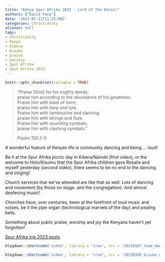 ```yaml
---
title: "Kenya Spur Afrika 2023 - Lord of the Dance!"
authors: ["David Fong"]
date: '2023-01-11T11:25:00Z'
categories: Christianity
aliases: null
tags:
- Christianity
- Kenya
- Kibera
- Kisumu
- praise
- worship
- Spur Afrika
- Spur Afrika 2023
---
```


```r
knitr::opts_chunk$set(collapse = TRUE)
```

> "Praise [God] for his mighty deeds;  
praise him according to the abundance of his greatness.  
Praise him with blast of horn;  
praise him with harp and lyre.  
Praise him with tambourine and dancing;  
praise him with strings and flute.  
Praise him with sounding cymbals;  
praise him with clashing cymbals."
>   
*Psalm 150:2-5*

A wonderful feature of Kenyan life is community dancing and being ... loud!

Be it at the Spur Afrika picnic day  in Kibera/Nairobi (first video), or the welcome to Holo/Kisumu that the Spur Afrika children gave Rosalie and myself yesterday (second video), there seems to be no end to the dancing and singing!

Church services that we've attended are like that as well. Lots of dancing and movement (by those on stage. and the congregation). And almost deafening music!

Churches have, over centuries, been at the forefront of loud music and noises, be it the pipe organ (technological marvels of the day) and pealing bells.

Something about public praise, worship and joy the Kenyans haven't yet forgotten!

[Spur Afrika trip 2023 posts](/spurafrika2023/)

```r
blogdown::shortcode('video', library = 'true', src = '20230107_team_danceoff.mp4', controls = 'yes')
```

```r
blogdown::shortcode('video', library = 'true', src = '20230109_kisumu_welcome.mp4', controls = 'yes')
```